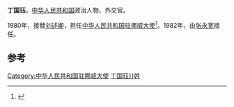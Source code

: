 '''丁国珏'''，[[中华人民共和国|中华人民共和国]]政治人物、外交官。

1980年，接替[[刘述卿|刘述卿]]，担任[[中国驻挪威大使列表|中华人民共和国驻挪威大使]]<ref>{{cite web|author=中华人民共和国外交部|title=中国驻挪威历任大使|url=http://www.mfa.gov.cn/chn/pds/ziliao/wjrw/2167/2172/t9258.htm|publisher=中华人民共和国外交部|accessdate=2012-03-07}}</ref>。1982年，由[[张永宽|张永宽]]接任。

== 参考 ==
{{reflist}}
{{start box}}
{{s-dip}}
{{succession box|[[刘述卿|刘述卿]]|[[张永宽|张永宽]]|[[中国驻挪威大使列表|中华人民共和国驻挪威大使]]|1980年8月-1982年11月}}
{{end box}}
{{中国政治人物小作品}}

[[Category:中华人民共和国驻挪威大使|Category:中华人民共和国驻挪威大使]]
[[Category:{{Str_left|丁国珏}}姓]]